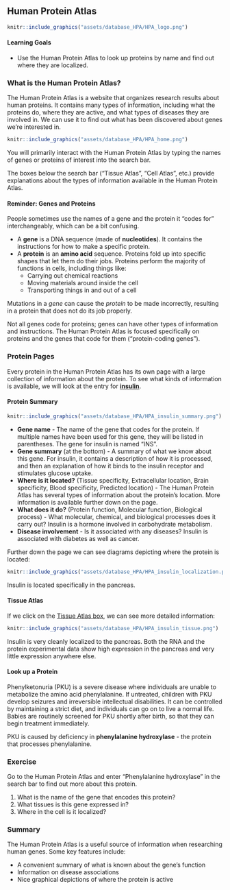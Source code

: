 ## Human Protein Atlas

```r
knitr::include_graphics("assets/database_HPA/HPA_logo.png")
```

#### Learning Goals {-}

- Use the Human Protein Atlas to look up proteins by name and find out where they are localized.

### What is the Human Protein Atlas?

The Human Protein Atlas is a website that organizes research results about human proteins.  It contains many types of information, including what the proteins do, where they are active, and what types of diseases they are involved in.  We can use it to find out what has been discovered about genes we’re interested in.

```r

knitr::include_graphics("assets/database_HPA/HPA_home.png")
```

You will primarily interact with the Human Protein Atlas by typing the names of genes or proteins of interest into the search bar.

The boxes below the search bar ("Tissue Atlas", "Cell Atlas", etc.) provide explanations about the types of information available in the Human Protein Atlas.

#### Reminder: Genes and Proteins {-}

People sometimes use the names of a gene and the protein it "codes for" interchangeably, which can be a bit confusing.

- A **gene** is a DNA sequence (made of **nucleotides**).  It contains the instructions for how to make a specific protein.
- A **protein** is an **amino acid** sequence.  Proteins fold up into specific shapes that let them do their jobs.  Proteins perform the majority of functions in cells, including things like:
    - Carrying out chemical reactions
    - Moving materials around inside the cell
    - Transporting things in and out of a cell

Mutations in a *gene* can cause the *protein* to be made incorrectly, resulting in a protein that does not do its job properly.

Not all genes code for proteins; genes can have other types of information and instructions.  The Human Protein Atlas is focused specifically on proteins and the genes that code for them ("protein-coding genes").

### Protein Pages

Every protein in the Human Protein Atlas has its own page with a large collection of information about the protein.  To see what kinds of information is available, we will look at the entry for [**insulin**](https://www.proteinatlas.org/ENSG00000254647-INS).

#### Protein Summary {-}

```r

knitr::include_graphics("assets/database_HPA/HPA_insulin_summary.png")
```

- **Gene name** - The name of the gene that codes for the protein.  If multiple names have been used for this gene, they will be listed in parentheses.  The gene for insulin is named “INS”.
- **Gene summary** (at the bottom) - A summary of what we know about this gene.  For insulin, it contains a description of how it is processed, and then an explanation of how it binds to the insulin receptor and stimulates glucose uptake.
- **Where is it located?** (Tissue specificity, Extracellular location, Brain specificity, Blood specificity, Predicted location) - The Human Protein Atlas has several types of information about the protein’s location.  More information is available further down on the page.
- **What does it do?** (Protein function, Molecular function, Biological process) - What molecular, chemical, and biological processes does it carry out?  Insulin is a hormone involved in carbohydrate metabolism.
- **Disease involvement** - Is it associated with any diseases?  Insulin is associated with diabetes as well as cancer.

Further down the page we can see diagrams depicting where the protein is located:

```r

knitr::include_graphics("assets/database_HPA/HPA_insulin_localization.png")
```

Insulin is located specifically in the pancreas.

#### Tissue Atlas {-}

If we click on the [Tissue Atlas box](https://www.proteinatlas.org/ENSG00000254647-INS/tissue), we can see more detailed information:

```r

knitr::include_graphics("assets/database_HPA/HPA_insulin_tissue.png")
```

Insulin is very cleanly localized to the pancreas.  Both the RNA and the protein experimental data show high expression in the pancreas and very little expression anywhere else.

#### Look up a Protein {-}

Phenylketonuria (PKU) is a severe disease where individuals are unable to metabolize the amino acid phenylalanine.  If untreated, children with PKU develop seizures and irreversible intellectual disabilities.  It can be controlled by maintaining a strict diet, and individuals can go on to live a normal life.  Babies are routinely screened for PKU shortly after birth, so that they can begin treatment immediately.

PKU is caused by deficiency in **phenylalanine hydroxylase** - the protein that processes phenylalanine.

:::{.reflection}
### Exercise {- .unlisted}

Go to the Human Protein Atlas and enter "Phenylalanine hydroxylase" in the search bar to find out more about this protein.

1. What is the name of the gene that encodes this protein?
1. What tissues is this gene expressed in?
1. Where in the cell is it localized?
:::

### Summary

The Human Protein Atlas is a useful source of information when researching human genes.  Some key features include:

- A convenient summary of what is known about the gene's function
- Information on disease associations
- Nice graphical depictions of where the protein is active
